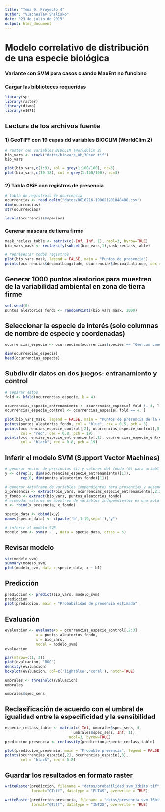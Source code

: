 ---
title: "Tema 9. Proyecto 4"
author: "Viacheslav Shalisko"
date: "23 de julio de 2019"
output: html_document
---

# Modelo correlativo de distribución de una especie biológica
### Variante con SVM para casos cuando MaxEnt no funciono

### Cargar las biblioteces requeridas

```{r}
library(sp)
library(raster)
library(dismo)
library(e1071)
```


## Lectura de los archivos fuente
### 1) GeoTIFF con 19 capas dd variables BIOCLIM (WorldClim 2)

```{r}
# raster con variables BIOCLIM (WorldClim 2)
bio_vars <- stack("datos/biovars_OM_30sec.tif")
bio_vars

plot(bio_vars,c(1:9), col = grey(1:100/100), nc=3)
plot(bio_vars,c(10:18), col = grey(1:100/100), nc=3)
```

### 2) Tabla GBiF con registros de presencia

```{r}
# tabla de registrois de ocurrencia
ocurrencias <- read.delim("datos/0016216-190621201848488.csv")
dim(ocurrencias)
str(ocurrencias)

levels(ocurrencias$species)

```

### Generar mascara de tierra firme

```{r}
mask_reclass_table <- matrix(c(-Inf, Inf, 1), ncol=3, byrow=TRUE)
bio_vars_mask <- reclassify(subset(bio_vars,1),mask_reclass_table)

# representar todos registros
plot(bio_vars_mask, legend = FALSE, main = "Puntos de presencia")
points(ocurrencias$decimalLongitude, ocurrencias$decimalLatitude, cex = 0.5)

```

## Generar 1000 puntos aleatorios para muestreo de la variabilidad ambiental en zona de tierra firme

```{r}
set.seed(0)
puntos_aleatorios_fondo <- randomPoints(bio_vars_mask, 1000)
```

## Seleccionar la especie de interés (solo columnas de nombre de especie y coordenadas)

```{r}
ocurrencias_especie <- ocurrencias[ocurrencias$species == "Quercus candicans",c("species","decimalLongitude","decimalLatitude")]

dim(ocurrencias_especie)
head(ocurrencias_especie)
```

## Subdividir datos en dos juegos: entranamiento y control

```{r}
# separar datos
fold <- kfold(ocurrencias_especie, k = 4)

ocurrencias_especie_entrenamiento <- ocurrencias_especie[ fold != 4, ]
ocurrencias_especie_control <- ocurrencias_especie[ fold == 4, ]

plot(bio_vars_mask, legend = FALSE, main = "Puntos de presencia de la especie y muestreo")
points(puntos_aleatorios_fondo, col = "blue", cex = 0.5, pch = 3)
points(ocurrencias_especie_control[,2], ocurrencias_especie_control[,3], 
       col = "red", cex = 0.8, pch = 19)
points(ocurrencias_especie_entrenamiento[,2], ocurrencias_especie_entrenamiento[,3], 
       col = "black", cex = 0.8, pch = 19)
```

## Inferir el modelo SVM (Support Vector Machines)

```{r}
# generar vector de presincias (1) y valores del fondo (0) para ariabl independiente
y <- c(rep(1, dim(ocurrencias_especie_entrenamiento)[1]),
       rep(0, dim(puntos_aleatorios_fondo)[1]))

# generar dataframe de variables inependientes para presencias y ausencias
x_presencia <- extract(bio_vars, ocurrencias_especie_entrenamiento[,2:3])
x_fondo <- extract(bio_vars, puntos_aleatorios_fondo)
# acomodar valores de muestreo de variables independientes en una sola tabla
x <- rbind(x_presencia, x_fondo)

specie_data <- cbind(x,y)
names(specie_data) <- c(paste('b',1:19,sep=''),"y")

# inferir el modelo SVM
modelo_svm <- svm(y ~ ., data = specie_data, cross = 5)

```

## Revisar modelo

```{r}
str(modelo_svm)
summary(modelo_svm)
plot(modelo_svm, data = specie_data, x ~ b1)
```


## Predicción

```{r}
prediccion <- predict(bio_vars, modelo_svm)
prediccion
plot(prediccion, main = "Probabilidad de presencia estimada")
```

## Evaluación

```{r}
evaluacion <- evaluate(p = ocurrencias_especie_control[,2:3], 
              a = puntos_aleatorios_fondo, 
              x = bio_vars,
              model = modelo_svm)
evaluacion

par(mfrow=c(1, 3))
plot(evaluacion, 'ROC')
density(evaluacion)
boxplot(evaluacion, col=c('lightblue','coral'), notch=TRUE)

umbrales <- threshold(evaluacion)
umbrales

umbrales$spec_sens


```

## Reclasificación de acuerdo con el umbral de igualidad entre la especificidad y la sensibilidad

```{r}
especie_reclass_table <- matrix(c(-Inf, umbrales$spec_sens, 0, 
                               umbrales$spec_sens, Inf, 1), 
                             ncol=3, byrow=TRUE)
prediccion_presencia <- reclassify(prediccion,especie_reclass_table)

plot(prediccion_presencia, main = "Probable presencia", legend = FALSE)
points(ocurrencias_especie[,2], ocurrencias_especie[,3], 
       col = "black", cex = 0.8)

```


## Guardar los resultados en formato raster

```{r}
writeRaster(prediccion, filename = "datos/probabilidad_svm_32bits.tif", 
            format="GTiff", datatype = "FLT4S", overwrite = TRUE)

writeRaster(prediccion_presencia, filename = "datos/presencia_svm_16bits.tif", 
            format="GTiff", datatype = "INT2S", overwrite = TRUE)    
```
